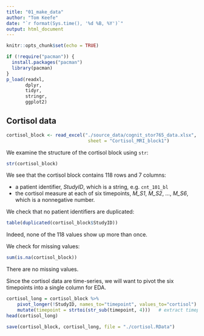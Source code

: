 ```yaml
---
title: "01_make_data"
author: "Tom Keefe"
date: "`r format(Sys.time(), '%d %B, %Y')`"
output: html_document
---
```


```r
knitr::opts_chunk$set(echo = TRUE)

if (!require("pacman")) {
  install.packages("pacman")
  library(pacman)
} 
p_load(readxl,
       dplyr,
       tidyr,
       stringr,
       ggplot2)
```



## Cortisol data
```r
cortisol_block <- read_excel("./source_data/cognit_stor765_data.xlsx", 
                              sheet = "Cortisol_MRI_block1")
```

We examine the structure of the cortisol block using `str`: 

```r
str(cortisol_block)
```
We see that the cortisol block contains 118 rows and 7 columns: 

* a patient identifier, _StudyID_, which is a string, e.g. `cnt_101_bl`
* the cortisol measure at each of six timepoints, _M_S1_, _M_S2_, ..., _M_S6_, which is a nonnegative number. 

We check that no patient identifiers are duplicated:
```r
table(duplicated(cortisol_block$StudyID))
```

Indeed, none of the 118 values show up more than once.

We check for missing values:

```r
sum(is.na(cortisol_block))
```
There are no missing values.


Since the cortisol data are time-series, we will want to pivot the six timepoints into a single column for EDA.

```r
cortisol_long = cortisol_block %>%
    pivot_longer(!StudyID, names_to="timepoint", values_to="cortisol") %>%
    mutate(timepoint = strtoi(str_sub(timepoint, 4)))   # extract timepoint and cast to integer
head(cortisol_long)
```

```r
save(cortisol_block, cortisol_long, file = "./cortisol.RData")
```











